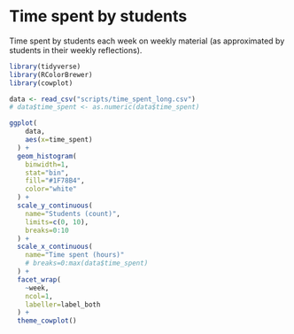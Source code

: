 # Time spent by students

Time spent by students each week on weekly material (as approximated by students in their weekly reflections).

```r
library(tidyverse)
library(RColorBrewer)
library(cowplot)

data <- read_csv("scripts/time_spent_long.csv")
# data$time_spent <- as.numeric(data$time_spent)
```

```r
ggplot(
    data,
    aes(x=time_spent)
  ) +
  geom_histogram(
    binwidth=1,
    stat="bin",
    fill="#1F78B4",
    color="white"
  ) +
  scale_y_continuous(
    name="Students (count)",
    limits=c(0, 10),
    breaks=0:10
  ) +
  scale_x_continuous(
    name="Time spent (hours)"
    # breaks=0:max(data$time_spent)
  ) +
  facet_wrap(
    ~week,
    ncol=1,
    labeller=label_both
  ) +
  theme_cowplot()
```

